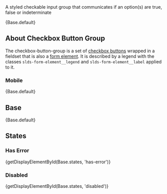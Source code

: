 
<div className="doc lead">
  A styled checkable input group that communicates if an option(s) are true,
  false or indeterminate
</div>

<CodeView exampleOnly>{Base.default}</CodeView>

## About Checkbox Button Group

The checkbox-button-group is a set of [checkbox buttons](/components/checkbox-button) wrapped in a fieldset that is also a [form element](/components/form-element). It is described by a legend with the classes `slds-form-element__legend` and `slds-form-element__label` applied to it.

### Mobile

<MobileBlurb patternSpecificText="buttons in the checkbox button group will have an increased size to accommodate tapping with a finger instead of the more precise mouse cursor, as well as become stacked" />

<CodeView frameOnly>{Base.default}</CodeView>

## Base

<CodeView>{Base.default}</CodeView>

## States

### Has Error

<CodeView>{getDisplayElementById(Base.states, 'has-error')}</CodeView>

### Disabled

<CodeView>{getDisplayElementById(Base.states, 'disabled')}</CodeView>
